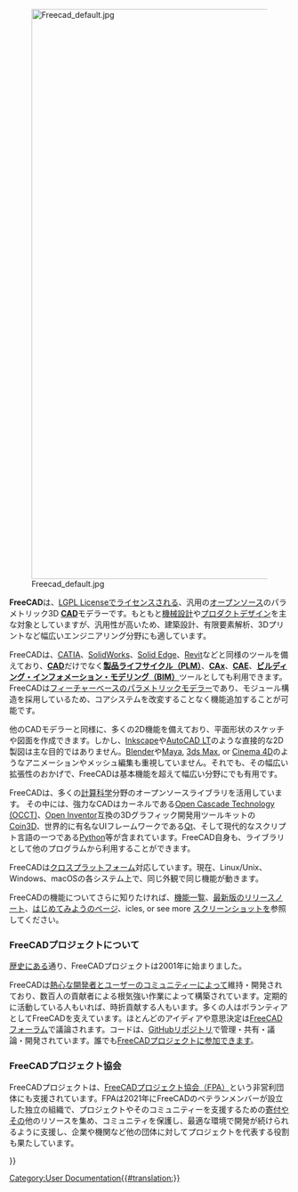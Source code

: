 <languages/>
{{Docnav/ja
|[[Online Help Startpage/ja|はじめに]]
|[[Feature list/ja|機能一覧]]
}}

[[Image:Freecad default.jpg|1024px|center]] 

'''FreeCAD'''は、[[License/ja|LGPL License]]でライセンスされる、汎用の[https://ja.wikipedia.org/wiki/%E3%82%AA%E3%83%BC%E3%83%97%E3%83%B3%E3%82%BD%E3%83%BC%E3%82%B9 オープンソース]のパラメトリック3D [https://ja.wikipedia.org/wiki/CAD '''CAD''']モデラーです。もともと[https://ja.wikipedia.org/wiki/%E6%A9%9F%E6%A2%B0%E5%B7%A5%E5%AD%A6 機械設計]や[https://ja.wikipedia.org/wiki/%E3%83%97%E3%83%AD%E3%83%80%E3%82%AF%E3%83%88%E3%83%87%E3%82%B6%E3%82%A4%E3%83%B3 プロダクトデザイン]を主な対象としていますが、汎用性が高いため、建築設計、有限要素解析、3Dプリントなど幅広いエンジニアリング分野にも適しています。

FreeCADは、[https://ja.wikipedia.org/wiki/CATIA CATIA]、[https://ja.wikipedia.org/wiki/SolidWorks SolidWorks]、[https://ja.wikipedia.org/wiki/Solid_Edge Solid Edge]、[https://ja.wikipedia.org/wiki/Revit Revit]などと同様のツールを備えており、[https://ja.wikipedia.org/wiki/CAD '''CAD''']だけでなく[https://ja.wikipedia.org/wiki/%E8%A3%BD%E5%93%81%E3%83%A9%E3%82%A4%E3%83%95%E3%82%B5%E3%82%A4%E3%82%AF%E3%83%AB '''製品ライフサイクル（PLM）''']、[http://en.wikipedia.org/wiki/CAx '''CAx''']、[https://ja.wikipedia.org/wiki/CAE '''CAE''']、[https://ja.wikipedia.org/wiki/BIM '''ビルディング・インフォメーション・モデリング（BIM）''']ツールとしても利用できます。FreeCADは[http://en.wikipedia.org/wiki/Parametric_feature_based_modeler フィーチャーベースのパラメトリックモデラー]であり、モジュール構造を採用しているため、コアシステムを改変することなく機能追加することが可能です。

他のCADモデラーと同様に、多くの2D機能を備えており、平面形状のスケッチや図面を作成できます。しかし、[https://inkscape.org/ Inkscape]や[http://en.wikipedia.org/wiki/AutoCAD#AutoCAD_LT AutoCAD LT]のような直接的な2D製図は主な目的ではありません。[https://www.blender.org/ Blender]や[https://ja.wikipedia.org/wiki/Maya Maya], [https://ja.wikipedia.org/wiki/3ds_Max 3ds Max], or [https://ja.wikipedia.org/wiki/CINEMA_4D Cinema 4D]のようなアニメーションやメッシュ編集も重視していません。それでも、その幅広い拡張性のおかげで、FreeCADは基本機能を超えて幅広い分野にでも有用です。

FreeCADは、多くの[https://ja.wikipedia.org/wiki/%E8%A8%88%E7%AE%97%E7%A7%91%E5%AD%A6 計算科学]分野のオープンソースライブラリを活用しています。
その中には、強力なCADはカーネルである[http://OpenCascade.org Open Cascade Technology (OCCT)]、[https://ja.wikipedia.org/wiki/Open_Inventor Open Inventor]互換の3Dグラフィック開発用ツールキットの[https://github.com/coin3d/coin/wiki Coin3D]、世界的に有名なUIフレームワークである[http://www.qt.io/ Qt]、そして現代的なスクリプト言語の一つである[http://www.python.org Python]等が含まれています。FreeCAD自身も、ライブラリとして他のプログラムから利用することができます。

FreeCADは[https://ja.wikipedia.org/wiki/%E3%82%AF%E3%83%AD%E3%82%B9%E3%83%97%E3%83%A9%E3%83%83%E3%83%88%E3%83%95%E3%82%A9%E3%83%BC%E3%83%A0 クロスプラットフォーム]対応しています。現在、Linux/Unix、Windows、macOSの各システム上で、同じ外観で同じ機能が動きます。

FreeCADの機能についてさらに知りたければ、[[Feature_list/ja|機能一覧]]、[[Feature_list/ja#Release_notes|最新版のリリースノート]]、[[Getting_started/ja|はじめてみよう]]のページ、icles, or see more [[Screenshots/ja|スクリーンショット]]を参照してください。

<span id="About_the_FreeCAD_project"></span>
=== FreeCADプロジェクトについて ===

[[history/ja|歴史]]にある通り、FreeCADプロジェクトは2001年に始まりました。 

FreeCADは[[contributors/ja|熱心な開発者とユーザーのコミュニティー]]によって維持・開発されており、数百人の貢献者による根気強い作業によって構築されています。定期的に活動している人もいれば、時折貢献する人もいます。多くの人はボランティアとしてFreeCADを支えています。ほとんどのアイディアや意思決定は[http://forum.freecad.org FreeCADフォーラム]で議論されます。コードは、[https://github.com/FreeCAD/FreeCAD GitHubリポジトリ]で管理・共有・議論・開発されています。誰でも[[Help FreeCAD/ja|FreeCADプロジェクトに参加できます]]。

<span id="About_the_FPA"></span>
=== FreeCADプロジェクト協会 ===

FreeCADプロジェクトは、[https://fpa.freecad.org FreeCADプロジェクト協会（FPA）]という非営利団体にも支援されています。FPAは2021年にFreeCADのベテランメンバーが設立した独立の組織で、プロジェクトやそのコミュニティーを支援するための[[donate/ja|寄付]]やその他のリソースを集め、コミュニティを保護し、最適な環境で開発が続けられるように支援し、企業や機関など他の団体に対してプロジェクトを代表する役割も果たしています。


{{Docnav/ja
|[[Online Help Startpage/ja|はじめに]]
|[[Feature list/ja|機能一覧]]
}}

{{Userdocnavi{{#translation:}}}}
[[Category:User Documentation{{#translation:}}]]